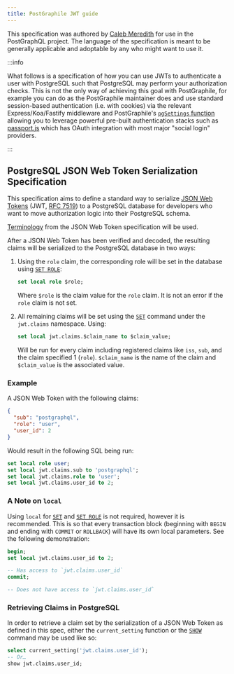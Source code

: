 ```yaml
---
title: PostGraphile JWT guide
---
```



<p className={styles.intro}>

This specification was authored by
[Caleb Meredith](https://twitter.com/calebmer) for use in the PostGraphQL
project. The language of the specification is meant to be generally applicable
and adoptable by any who might want to use it.

</p>

:::info

What follows is a specification of how you can use JWTs to
authenticate a user with PostgreSQL such that PostgreSQL may perform your
authorization checks. This is not the only way of achieving this goal with
PostGraphile, for example you can do as the PostGraphile maintainer does and use
standard session-based authentication (i.e. with cookies) via the relevant
Express/Koa/Fastify middleware and PostGraphile's
[`pgSettings` function](./usage-library#pgsettings-function) allowing you to
leverage powerful pre-built authentication stacks such as
[passport.js](http://www.passportjs.org/) which has OAuth integration with most
major "social login" providers.

:::

## PostgreSQL JSON Web Token Serialization Specification

This specification aims to define a standard way to serialize [JSON Web
Tokens][jwt] (JWT, [RFC 7519][rfc7519]) to a PostgreSQL database for developers
who want to move authorization logic into their PostgreSQL schema.

[Terminology][jwt-terms] from the JSON Web Token specification will be used.

After a JSON Web Token has been verified and decoded, the resulting claims will
be serialized to the PostgreSQL database in two ways:

1.  Using the `role` claim, the corresponding role will be set in the database
    using [`SET ROLE`][set-role]:

    ```sql
    set local role $role;
    ```

    Where `$role` is the claim value for the `role` claim. It is not an error if
    the `role` claim is not set.

2.  All remaining claims will be set using the [`SET`][set] command under the
    `jwt.claims` namespace. Using:

    ```sql
    set local jwt.claims.$claim_name to $claim_value;
    ```

    Will be run for every claim including registered claims like `iss`, `sub`,
    and the claim specified 1 (`role`). `$claim_name` is the name of the claim
    and `$claim_value` is the associated value.

### Example

A JSON Web Token with the following claims:

```json
{
  "sub": "postgraphql",
  "role": "user",
  "user_id": 2
}
```

Would result in the following SQL being run:

```sql
set local role user;
set local jwt.claims.sub to 'postgraphql';
set local jwt.claims.role to 'user';
set local jwt.claims.user_id to 2;
```

### A Note on `local`

Using `local` for [`SET`][set] and [`SET ROLE`][set-role] is not required,
however it is recommended. This is so that every transaction block (beginning
with `BEGIN` and ending with `COMMIT` or `ROLLBACK`) will have its own local
parameters. See the following demonstration:

```sql
begin;
set local jwt.claims.user_id to 2;

-- Has access to `jwt.claims.user_id`
commit;

-- Does not have access to `jwt.claims.user_id`
```

### Retrieving Claims in PostgreSQL

In order to retrieve a claim set by the serialization of a JSON Web Token as
defined in this spec, either the `current_setting` function or the
[`SHOW`][show] command may be used like so:

```sql
select current_setting('jwt.claims.user_id');
-- Or…
show jwt.claims.user_id;
```

[jwt]: https://jwt.io/
[rfc7519]: https://tools.ietf.org/html/rfc7519
[jwt-terms]: https://tools.ietf.org/html/rfc7519#section-2
[set-role]: http://www.postgresql.org/docs/current/static/sql-set-role.html
[set]: http://www.postgresql.org/docs/current/static/sql-set.html
[show]: http://www.postgresql.org/docs/current/static/sql-show.html
